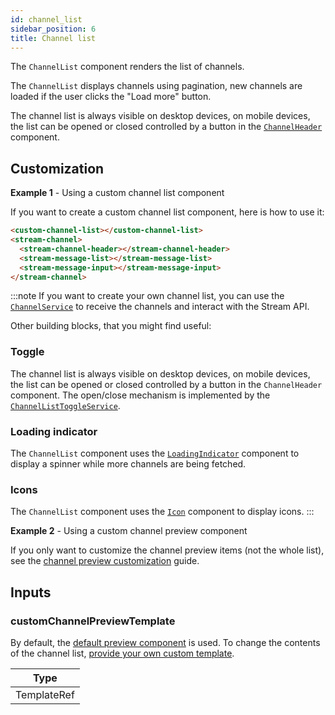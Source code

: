```yaml
---
id: channel_list
sidebar_position: 6
title: Channel list
---
```


The `ChannelList` component renders the list of channels.

The `ChannelList` displays channels using pagination, new channels are loaded if the user clicks the "Load more" button.

The channel list is always visible on desktop devices, on mobile devices, the list can be opened or closed controlled by a button in the [`ChannelHeader`](./channel-header.mdx) component.

## Customization

**Example 1** - Using a custom channel list component

If you want to create a custom channel list component, here is how to use it:

```html
<custom-channel-list></custom-channel-list>
<stream-channel>
  <stream-channel-header></stream-channel-header>
  <stream-message-list></stream-message-list>
  <stream-message-input></stream-message-input>
</stream-channel>
```

:::note
If you want to create your own channel list, you can use the [`ChannelService`](../services/channel.mdx) to receive the channels and interact with the Stream API.

Other building blocks, that you might find useful:

### Toggle

The channel list is always visible on desktop devices, on mobile devices, the list can be opened or closed controlled by a button in the `ChannelHeader` component. The open/close mechanism is implemented by the [`ChannelListToggleService`](../services/channel-list-toggle.mdx).

### Loading indicator

The `ChannelList` component uses the [`LoadingIndicator`](./loading-indicator.mdx) component to display a spinner while more channels are being fetched.

### Icons

The `ChannelList` component uses the [`Icon`](./icons.mdx) component to display icons.
:::

**Example 2** - Using a custom channel preview component

If you only want to customize the channel preview items (not the whole list), see the [channel preview customization](./channel-preview.mdx/#customization) guide.

## Inputs

### customChannelPreviewTemplate

By default, the [default preview component](./channel-preview.mdx) is used. To change the contents of the channel list, [provide your own custom template](./channel-preview.mdx/#customization).

| Type        |
| ----------- |
| TemplateRef |
